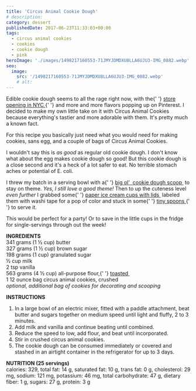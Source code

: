 ```yaml
---
title: 'Circus Animal Cookie Dough'
# description:
category: dessert
publishedDate: 2017-06-23T11:33:03+00:00
tags:
  - circus animal cookies
  - cookies
  - cookie dough
  - pink
heroImage: './images/1498217160553-71JMYJDMDXU8LLA6UJU3-IMG_0882.webp'
seo:
  image:
    src: '/1498217160553-71JMYJDMDXU8LLA6UJU3-IMG_0882.webp'
    # alt:
---
```



<div class="sqs-html-content">
	<p>
		Edible cookie dough seems to all the rage right now, with the{' '}
		<a target="_blank" href="https://www.cookiedonyc.com">
			store opening in NYC
		</a>{' '}
		and more and more flavors popping up on Pinterest. I decided to make my own
		little take on it with Circus Animal Cookies because everything's tastier
		and more adorable with them. It's pretty much a known fact.
	</p>
</div>
<div
	class="image-block-outer-wrapper layout-caption-below design-layout-inline"
	data-test="image-block-inline-outer-wrapper"
>
	<figure class="sqs-block-image-figure intrinsic">
		<div
			class="image-block-wrapper"
			data-animation-role="image"
			data-animation-override=""
		>
			<div class="sqs-image-shape-container-element has-aspect-ratio">
				<Picture
					src={ContentImage1}
					alt="Circus Animal Cookie Dough | Sarah Makes Stuff"
				></Picture>
			</div>
		</div>
	</figure>
</div>
<div class="sqs-html-content">
	<p>
		For this recipe you basically just need what you would need for making
		cookies, sans egg, and a couple of bags of Circus Animal Cookies.
	</p>
</div>
<div
	class="image-block-outer-wrapper layout-caption-below design-layout-inline"
	data-test="image-block-inline-outer-wrapper"
>
	<figure class="sqs-block-image-figure intrinsic">
		<div
			class="image-block-wrapper"
			data-animation-role="image"
			data-animation-override=""
		>
			<div class="sqs-image-shape-container-element has-aspect-ratio">
				<Picture
					src={ContentImage2}
					alt="Circus Animal Cookie Dough | Sarah Makes Stuff"
				></Picture>
			</div>
		</div>
	</figure>
</div>
<div class="sqs-html-content">
	<p>
		I wouldn't say this is <em>as good </em>as regular old cookie dough. I don't
		know what about the egg makes cookie dough so good! But this cookie dough is
		a close second and it's a heck of a lot safer to eat. No terrible stomach
		aches or potential of E. coli. 
	</p>
</div>
<div
	class="image-block-outer-wrapper layout-caption-below design-layout-inline"
	data-test="image-block-inline-outer-wrapper"
>
	<figure class="sqs-block-image-figure intrinsic">
		<div
			class="image-block-wrapper"
			data-animation-role="image"
			data-animation-override=""
		>
			<div class="sqs-image-shape-container-element has-aspect-ratio">
				<Picture
					src={ContentImage3}
					alt="Circus Animal Cookie Dough | Sarah Makes Stuff"
				></Picture>
			</div>
		</div>
	</figure>
</div>
<div class="sqs-html-content">
	<p>
		I threw my batch in a serving bowl with a{' '}
		<a
			target="_blank"
			href="https://www.amazon.com/Norpro-Stainless-Steel-Scoop-Tablespoon/dp/B00004UE65/ref=sr_1_2?ie=UTF8&amp;qid=1498215603&amp;sr=8-2&amp;keywords=large+cookie+dough+scoop"
		>
			big ol' 
		</a>
		<a
			target="_blank"
			href="https://www.amazon.com/Norpro-Stainless-Steel-Scoop-Tablespoon/dp/B00004UE65/ref=sr_1_2?ie=UTF8&amp;qid=1498215603&amp;sr=8-2&amp;keywords=large+cookie+dough+scoop"
		>
			cookie dough scoop
		</a>
		 to stay on theme. <em>Yes, I still love a good theme!</em> Then to up the
		cuteness level <em>even further </em>I grabbed some{' '}
		<a href="https://www.amazon.com/gp/product/B01HP4BVAG/ref=oh_aui_detailpage_o01_s00?ie=UTF8&amp;psc=1">
			paper ice cream cups with lids
		</a>
		 labeled them with washi tape for a pop of color and stuck in some{' '}
		<a
			target="_blank"
			href="https://www.amazon.com/gp/product/B009EE0Q1Q/ref=oh_aui_detailpage_o01_s00?ie=UTF8&amp;psc=1"
		>
			tiny spoons
		</a>{' '}
		to serve it.
	</p>
</div>
<div
	class="image-block-outer-wrapper layout-caption-below design-layout-inline"
	data-test="image-block-inline-outer-wrapper"
>
	<figure class="sqs-block-image-figure intrinsic">
		<div
			class="image-block-wrapper"
			data-animation-role="image"
			data-animation-override=""
		>
			<div class="sqs-image-shape-container-element has-aspect-ratio">
				<Picture
					src={ContentImage4}
					alt="Circus Animal Cookie Dough | Sarah Makes Stuff"
				></Picture>
			</div>
		</div>
	</figure>
</div>
<div class="sqs-html-content">
	<p>
		This would be perfect for a party! Or to save in the little cups in the
		fridge for single-servings through out the week! 
	</p>
</div>
<div
	class="image-block-outer-wrapper layout-caption-below design-layout-inline"
	data-test="image-block-inline-outer-wrapper"
>
	<figure class="sqs-block-image-figure intrinsic">
		<div
			class="image-block-wrapper"
			data-animation-role="image"
			data-animation-override=""
		>
			<div class="sqs-image-shape-container-element has-aspect-ratio">
				<Picture
					src={ContentImage5}
					alt="Circus Animal Cookie Dough | Sarah Makes Stuff"
				></Picture>
			</div>
		</div>
	</figure>
</div>
<div class="sqs-html-content">
	<p>
		<strong>INGREDIENTS</strong>
		<br />
		341 grams (1 ½ cup) butter
		<br />
		327 grams (1 ½ cup) brown sugar
		<br />
		198 grams (1 cup) granulated sugar
		<br />½ cup milk
		<br />2 tsp vanilla
		<br />
		563 grams (4 ½ cup) all-purpose flour,{' '}
		<a
			target="_blank"
			href="http://www.cookinglight.com/eating-smart/smart-choices/safe-to-eat-cookie-dough"
		>
			toasted
		</a>
		 <br />1 12 ounce bag circus animal cookies, crushed
		<br />
		<em>optional, additional bag of cookies for decorating and scooping</em>
	</p>
	<p>
		<strong>INSTRUCTIONS</strong>
	</p>
	<ol dir="ltr">
		<li>
			In a large bowl of an electric mixer, fitted with a paddle attachment,
			beat butter and sugars together on medium speed until light and fluffy, 2
			to 3 minutes.
		</li>
		<li>Add milk and vanilla and continue beating until combined.</li>
		<li>Reduce the speed to low, add flour, and beat until incorporated.</li>
		<li>Stir in crushed circus animal cookies.</li>
		<li>
			The cookie dough can be consumed immediately or covered and stashed in an
			airtight container in the refrigerator for up to 3 days.
		</li>
	</ol>
	<p>
		<strong>NUTRITION (25 servings)</strong>
		<br />
		calories: 329, total fat: 14 g, saturated fat: 10 g, trans fat: 0 g,
		cholesterol: 29 mg, sodium: 121 mg, potassium: 46 mg, total carbohydrate: 47
		g, dietary fiber: 1 g, sugars: 27 g, protein: 3 g
	</p>
</div>
